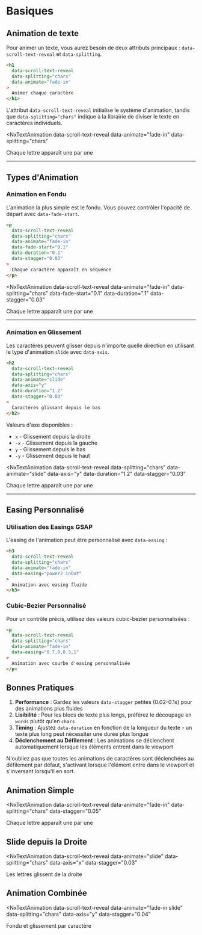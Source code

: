 # Basiques


## Animation de texte

Pour animer un texte, vous aurez besoin de deux attributs principaux : `data-scroll-text-reveal` et `data-splitting`.

```html
<h1 
  data-scroll-text-reveal 
  data-splitting="chars"
  data-animate="fade-in"
>
  Animer chaque caractère
</h1>
```

L'attribut `data-scroll-text-reveal` initialise le système d'animation, tandis que `data-splitting="chars"` indique à la librairie de diviser le texte en caractères individuels.

<NxTextAnimation 
  data-scroll-text-reveal 
  data-animate="fade-in"
  data-splitting="chars"
>
  Chaque lettre apparaît une par une
</NxTextAnimation>

---

## Types d'Animation

### Animation en Fondu

L'animation la plus simple est le fondu. Vous pouvez contrôler l'opacité de départ avec `data-fade-start`.

```html
<p 
  data-scroll-text-reveal 
  data-splitting="chars"
  data-animate="fade-in"
  data-fade-start="0.1"
  data-duration="0.1"
  data-stagger="0.03"
>
  Chaque caractère apparaît en séquence
</p>
```

<NxTextAnimation 
  data-scroll-text-reveal 
  data-animate="fade-in"
  data-splitting="chars"
  data-fade-start="0.1"
  data-duration=".1"
  data-stagger="0.03"
>
  Chaque lettre apparaît une par une
</NxTextAnimation>


---

### Animation en Glissement

Les caractères peuvent glisser depuis n'importe quelle direction en utilisant le type d'animation `slide` avec `data-axis`.

```html
<h2 
  data-scroll-text-reveal 
  data-splitting="chars"
  data-animate="slide"
  data-axis="y"
  data-duration="1.2"
  data-stagger="0.03"
>
  Caractères glissant depuis le bas
</h2>
```

Valeurs d'axe disponibles :
- `x` - Glissement depuis la droite
- `-x` - Glissement depuis la gauche
- `y` - Glissement depuis le bas
- `-y` - Glissement depuis le haut

<NxTextAnimation 
  data-scroll-text-reveal 
  data-splitting="chars"
  data-animate="slide"
  data-axis="y"
  data-duration="1.2"
  data-stagger="0.03"
>
  Chaque lettre apparaît une par une
</NxTextAnimation>

---

## Easing Personnalisé

### Utilisation des Easings GSAP

L'easing de l'animation peut être personnalisé avec `data-easing` :

```html
<h3 
  data-scroll-text-reveal 
  data-splitting="chars"
  data-animate="fade-in"
  data-easing="power2.inOut"
>
  Animation avec easing fluide
</h3>
```

### Cubic-Bezier Personnalisé

Pour un contrôle précis, utilisez des valeurs cubic-bezier personnalisées :

```html
<p 
  data-scroll-text-reveal 
  data-splitting="chars"
  data-animate="fade-in"
  data-easing="0.7,0,0.3,1"
>
  Animation avec courbe d'easing personnalisée
</p>
```



## Bonnes Pratiques

1. **Performance** : Gardez les valeurs `data-stagger` petites (0.02-0.1s) pour des animations plus fluides
2. **Lisibilité** : Pour les blocs de texte plus longs, préférez le découpage en `words` plutôt qu'en `chars`
3. **Timing** : Ajustez `data-duration` en fonction de la longueur du texte - un texte plus long peut nécessiter une durée plus longue
4. **Déclenchement au Défilement** : Les animations se déclenchent automatiquement lorsque les éléments entrent dans le viewport

N'oubliez pas que toutes les animations de caractères sont déclenchées au défilement par défaut, s'activant lorsque l'élément entre dans le viewport et s'inversant lorsqu'il en sort.


## Animation Simple

<NxTextAnimation 
  data-scroll-text-reveal 
  data-animate="fade-in"
  data-splitting="chars"
  data-stagger="0.05"
>
  Chaque lettre apparaît une par une
</NxTextAnimation>

## Slide depuis la Droite

<NxTextAnimation 
  data-scroll-text-reveal 
  data-animate="slide"
  data-splitting="chars"
  data-axis="x"
  data-stagger="0.03"
>
  Les lettres glissent de la droite
</NxTextAnimation>

## Animation Combinée

<NxTextAnimation 
  data-scroll-text-reveal 
  data-animate="fade-in slide"
  data-splitting="chars"
  data-axis="y"
  data-stagger="0.04"
>
  Fondu et glissement par caractère
</NxTextAnimation> 